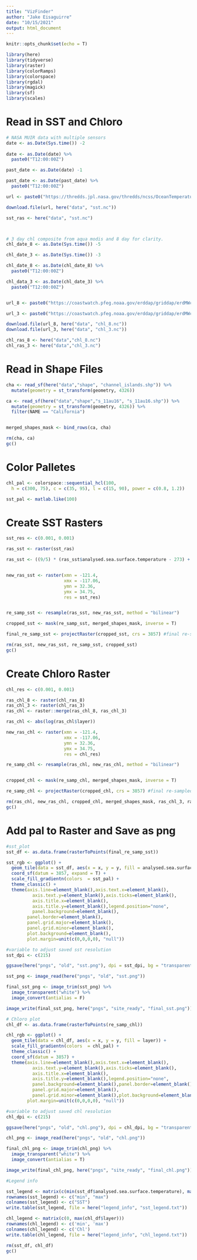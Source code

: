 ```yaml
---
title: "VizFinder"
author: "Jake Eisaguirre"
date: "10/15/2021"
output: html_document
---
```


```r
knitr::opts_chunk$set(echo = T)

library(here)
library(tidyverse) 
library(raster)
library(colorRamps)
library(colorspace)
library(rgdal)
library(magick)
library(sf)
library(scales)

```


# Read in SST and Chloro
```r
# NASA MUIR data with multiple sensors
date <- as.Date(Sys.time()) -2
  
date <- as.Date(date) %>% 
  paste0("T12:00:00Z")

past_date <- as.Date(date) -1 

past_date <- as.Date(past_date) %>% 
  paste0("T12:00:00Z") 

url <- paste0("https://thredds.jpl.nasa.gov/thredds/ncss/OceanTemperature/MUR-JPL-L4-GLOB-v4.1.nc?var=analysed_sst&north=34.75&west=-121.4&east=-117.06&south=32.36&disableLLSubset=on&disableProjSubset=on&horizStride=1&time_start=", past_date, "&time_end=", date, "&timeStride=1&addLatLon=true")

download.file(url, here("data", "sst.nc"))

sst_ras <- here("data", "sst.nc")



# 3 day chl composite from aqua modis and 8 day for clarity. 
chl_date_8 <- as.Date(Sys.time()) -5

chl_date_3 <- as.Date(Sys.time()) -3

chl_date_8 <- as.Date(chl_date_8) %>% 
  paste0("T12:00:00Z") 

chl_data_3 <- as.Date(chl_date_3) %>% 
  paste0("T12:00:00Z") 


url_8 <- paste0("https://coastwatch.pfeg.noaa.gov/erddap/griddap/erdMWchla8day_LonPM180.nc?chlorophyll%5B(", chl_date_8,")%5D%5B(0.0)%5D%5B(32.35):(34.75)%5D%5B(-121.4):(-117.06)%5D&.draw=surface&.vars=longitude%7Clatitude%7Cchlorophyll&.colorBar=%7C%7C%7C%7C%7C&.bgColor=0xffccccff")

url_3 <- paste0("https://coastwatch.pfeg.noaa.gov/erddap/griddap/erdMWchla3day_LonPM180.nc?chlorophyll%5B(", chl_date_8,")%5D%5B(0.0)%5D%5B(32.35):(34.75)%5D%5B(-121.4):(-117.06)%5D&.draw=surface&.vars=longitude%7Clatitude%7Cchlorophyll&.colorBar=%7C%7C%7C%7C%7C&.bgColor=0xffccccff")

download.file(url_8, here("data", "chl_8.nc"))
download.file(url_3, here("data", "chl_3.nc"))

chl_ras_8 <- here("data","chl_8.nc")
chl_ras_3 <- here("data","chl_3.nc")

```

# Read in Shape Files
```r
cha <- read_sf(here("data","shape", "channel_islands.shp")) %>% 
  mutate(geometry = st_transform(geometry, 4326))

ca <- read_sf(here("data","shape","s_11au16", "s_11au16.shp")) %>% 
  mutate(geometry = st_transform(geometry, 4326)) %>% 
  filter(NAME == "California")


merged_shapes_mask <- bind_rows(ca, cha)

rm(cha, ca)
gc()

```

# Color Palletes
```r

chl_pal <- colorspace::sequential_hcl(100,
  h = c(300, 75), c = c(35, 95), l = c(15, 90), power = c(0.8, 1.2))

sst_pal <- matlab.like(100)

```

# Create SST Rasters 
```r
sst_res <- c(0.001, 0.001) 

ras_sst <- raster(sst_ras)

ras_sst <- ((9/5) * (ras_sst$analysed.sea.surface.temperature - 273) + 32)


new_ras_sst <- raster(xmn = -121.4,
                      xmx = -117.06,
                      ymn = 32.36,
                      ymx = 34.75,
                      res = sst_res)


re_samp_sst <- resample(ras_sst, new_ras_sst, method = "bilinear")

cropped_sst <- mask(re_samp_sst, merged_shapes_mask, inverse = T)

final_re_samp_sst <- projectRaster(cropped_sst, crs = 3857) #final re-sammpled SST raster

rm(ras_sst, new_ras_sst, re_samp_sst, cropped_sst)
gc()

```

# Create Chloro Raster
``` r
chl_res <- c(0.001, 0.001) 

ras_chl_8 <- raster(chl_ras_8)
ras_chl_3 <- raster(chl_ras_3)
ras_chl <- raster::merge(ras_chl_8, ras_chl_3)

ras_chl <- abs(log(ras_chl$layer))

new_ras_chl <- raster(xmn = -121.4,
                      xmx = -117.06,
                      ymn = 32.36,
                      ymx = 34.75,
                      res = chl_res)

re_samp_chl <- resample(ras_chl, new_ras_chl, method = "bilinear")


cropped_chl <- mask(re_samp_chl, merged_shapes_mask, inverse = T)

re_samp_chl <- projectRaster(cropped_chl, crs = 3857) #final re-sampled Chloro raster

rm(ras_chl, new_ras_chl, cropped_chl, merged_shapes_mask, ras_chl_3, ras_chl_8)
gc()
```

# Add pal to Raster and Save as png
```r
#sst_plot
sst_df <- as.data.frame(rasterToPoints(final_re_samp_sst))

sst_rgb <- ggplot() +
  geom_tile(data = sst_df, aes(x = x, y = y, fill = analysed.sea.surface.temperature)) +
  coord_sf(datum = 3857, expand = T) +
  scale_fill_gradientn(colors  = sst_pal) +
  theme_classic() +
  theme(axis.line=element_blank(),axis.text.x=element_blank(),
          axis.text.y=element_blank(),axis.ticks=element_blank(),
          axis.title.x=element_blank(),
          axis.title.y=element_blank(),legend.position="none",
          panel.background=element_blank(),
        panel.border=element_blank(),
        panel.grid.major=element_blank(),
        panel.grid.minor=element_blank(),
        plot.background=element_blank(),
        plot.margin=unit(c(0,0,0,0), "null"))

#variable to adjust saved sst resolution
sst_dpi <- c(215)

ggsave(here("pngs", "old", "sst.png"), dpi = sst_dpi, bg = "transparent")

sst_png <- image_read(here("pngs", "old", "sst.png"))

final_sst_png <- image_trim(sst_png) %>% 
  image_transparent("white") %>% 
  image_convert(antialias = F)

image_write(final_sst_png, here("pngs", "site_ready", "final_sst.png"))

```

```r
# Chloro plot
chl_df <- as.data.frame(rasterToPoints(re_samp_chl))

chl_rgb <- ggplot() +
  geom_tile(data = chl_df, aes(x = x, y = y, fill = layer)) +
  scale_fill_gradientn(colors  = chl_pal) +
  theme_classic() +
  coord_sf(datum = 3857) +
  theme(axis.line=element_blank(),axis.text.x=element_blank(),
          axis.text.y=element_blank(),axis.ticks=element_blank(),
          axis.title.x=element_blank(),
          axis.title.y=element_blank(),legend.position="none",
          panel.background=element_blank(),panel.border=element_blank(),
          panel.grid.major=element_blank(),
          panel.grid.minor=element_blank(),plot.background=element_blank(),
        plot.margin=unit(c(0,0,0,0), "null"))

#variable to adjust saved chl resolution
chl_dpi <- c(215)

ggsave(here("pngs", "old", "chl.png"), dpi = chl_dpi, bg = "transparent")

chl_png <- image_read(here("pngs", "old", "chl.png"))

final_chl_png <- image_trim(chl_png) %>% 
  image_transparent("white") %>% 
  image_convert(antialias = T)

image_write(final_chl_png, here("pngs", "site_ready", "final_chl.png"))

```

```r
#Legend info

sst_legend <- matrix(c(min(sst_df$analysed.sea.surface.temperature), max(sst_df$analysed.sea.surface.temperature)))
rownames(sst_legend) <- c("min", "max")
colnames(sst_legend) <- c("SST")
write.table(sst_legend, file = here("legend_info", "sst_legend.txt"))

chl_legend <- matrix(c(0, max(chl_df$layer)))
rownames(chl_legend) <- c('min', 'max')
colnames(chl_legend) <- c('Chl')
write.table(chl_legend, file = here("legend_info", "chl_legend.txt"))

rm(sst_df, chl_df)
gc()

```

